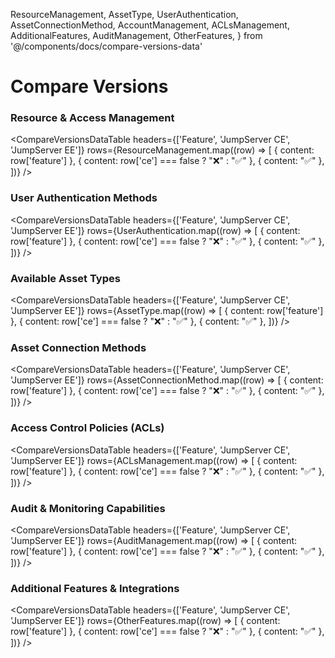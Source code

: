   ResourceManagement, 
  AssetType, 
  UserAuthentication,
  AssetConnectionMethod,
  AccountManagement,
  ACLsManagement,
  AdditionalFeatures,
  AuditManagement,
  OtherFeatures,
} from '@/components/docs/compare-versions-data'

# Compare Versions

### Resource & Access Management

<CompareVersionsDataTable
  headers={['Feature', 'JumpServer CE', 'JumpServer EE']}
  rows={ResourceManagement.map((row) => [
    { content: row['feature'] },
    { content: row['ce'] === false ? "❌" : "✅" },
    { content: "✅" },
  ])}
/>

### User Authentication Methods

<CompareVersionsDataTable
  headers={['Feature', 'JumpServer CE', 'JumpServer EE']}
  rows={UserAuthentication.map((row) => [
    { content: row['feature'] },
    { content: row['ce'] === false ? "❌" : "✅" },
    { content: "✅" },
  ])}
/>

### Available Asset Types

<CompareVersionsDataTable
  headers={['Feature', 'JumpServer CE', 'JumpServer EE']}
  rows={AssetType.map((row) => [
    { content: row['feature'] },
    { content: row['ce'] === false ? "❌" : "✅" },
    { content: "✅" },
  ])}
/>

### Asset Connection Methods

<CompareVersionsDataTable
  headers={['Feature', 'JumpServer CE', 'JumpServer EE']}
  rows={AssetConnectionMethod.map((row) => [
    { content: row['feature'] },
    { content: row['ce'] === false ? "❌" : "✅" },
    { content: "✅" },
  ])}
/>

### Access Control Policies (ACLs)

<CompareVersionsDataTable
  headers={['Feature', 'JumpServer CE', 'JumpServer EE']}
  rows={ACLsManagement.map((row) => [
    { content: row['feature'] },
    { content: row['ce'] === false ? "❌" : "✅" },
    { content: "✅" },
  ])}
/>

### Audit & Monitoring Capabilities

<CompareVersionsDataTable
  headers={['Feature', 'JumpServer CE', 'JumpServer EE']}
  rows={AuditManagement.map((row) => [
    { content: row['feature'] },
    { content: row['ce'] === false ? "❌" : "✅" },
    { content: "✅" },
  ])}
/>

### Additional Features & Integrations

<CompareVersionsDataTable
  headers={['Feature', 'JumpServer CE', 'JumpServer EE']}
  rows={OtherFeatures.map((row) => [
    { content: row['feature'] },
    { content: row['ce'] === false ? "❌" : "✅" },
    { content: "✅" },
  ])}
/>